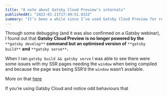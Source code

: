 ```yaml
---
title: "A note about Gatsby Cloud Preview’s internals"
publishedAt: "2022-01-21T17:49:51.032Z"
summary: "It’s been a while since I’ve used Gatsby Cloud Preview for reviewing my sites. I recently ran into an issue that caught me a bit off guard. My site was working flawlessly on my local setup using…"
---
```

Through some debugging (and it was also confirmed on a Gatsby webinar), I found out that **Gatsby Cloud Preview is no longer powered by the** `**gatsby develop**` **command but an optimised version of** `**gatsby build**` **and** `**gatsby serve**`**.**

When I ran `gatsby build && gatsby serve` I was able to see there were some issues with my SSR pages needing the `window` when being compiled and because the page was being SSR’d the `window` wasn’t available.

More on that [here](https://medium.com/@xaviemirmon/using-window-with-gatsbys-runtime-ssr-mode-ab6a6d42e20a)

If you’re using Gatsby Cloud and notice odd behaviours that

